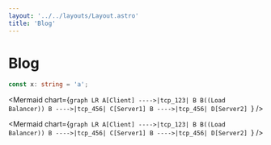 ```yaml
---
layout: '../../layouts/Layout.astro'
title: 'Blog'
---
```



# Blog

```ts
const x: string = 'a';
```

<Mermaid
  chart={`graph LR
    A[Client] ---->|tcp_123| B
    B((Load Balancer))
    B ---->|tcp_456| C[Server1]
    B ---->|tcp_456| D[Server2]
  `}
/>

<Mermaid
  chart={`graph LR
    A[Client] ---->|tcp_123| B
    B((Load Balancer))
    B ---->|tcp_456| C[Server1]
    B ---->|tcp_456| D[Server2]
  `}
/>
